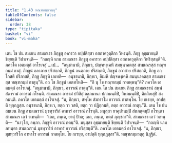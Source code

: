 ```yaml
---
title: "1.43 ทณฺฑกมฺมวตฺถุ"
tableOfContents: false
sidebar:
  order: 38
type: "tipitaka"
basket: "vi"
book: "vi-maha"
---
```



<DynamicBreadcrumb />

<Division number="107" book="vi-maha">

<Paragraph number="474" book="vi-maha">
เตน โข ปน สมเยน สามเณรา ภิกฺขูสุ อคารวา อปฺปติสฺสา อสภาควุตฺติกา วิหรนฺติ. ภิกฺขู อุชฺฌายนฺติ ขิยฺยนฺติ วิปาเจนฺติ—  “กถญฺหิ นาม สามเณรา ภิกฺขูสุ อคารวา อปฺปติสฺสา อสภาควุตฺติกา วิหริสฺสนฺตี”ติ. ภควโต เอตมตฺถํ อาโรเจสุํ …เป…  “อนุชานามิ, ภิกฺขเว, ปญฺจหงฺเคหิ สมนฺนาคตสฺส สามเณรสฺส ทณฺฑกมฺมํ กาตุํ. ภิกฺขูนํ อลาภาย ปริสกฺกติ, ภิกฺขูนํ อนตฺถาย ปริสกฺกติ, ภิกฺขูนํ อวาสาย ปริสกฺกติ, ภิกฺขู อกฺโกสติ ปริภาสติ, ภิกฺขู ภิกฺขูหิ เภเทติ—  อนุชานามิ, ภิกฺขเว, อิเมหิ ปญฺจหงฺเคหิ สมนฺนาคตสฺส สามเณรสฺส ทณฺฑกมฺมํ กาตุนฺ”ติ.
</Paragraph>

<Paragraph number="475" book="vi-maha">
อถ โข ภิกฺขูนํ เอตทโหสิ—  “กึ นุ โข ทณฺฑกมฺมํ กาตพฺพนฺ”ติ? ภควโต เอตมตฺถํ อาโรเจสุํ. “อนุชานามิ, ภิกฺขเว, อาวรณํ กาตุนฺ”ติ.
</Paragraph>

<Paragraph number="476" book="vi-maha">
เตน โข ปน สมเยน ภิกฺขู สามเณรานํ สพฺพํ สํฆารามํ อาวรณํ กโรนฺติ. สามเณรา อารามํ ปวิสิตุํ อลภมานา ปกฺกมนฺติปิ, วิพฺภมนฺติปิ, ติตฺถิเยสุปิ สงฺกมนฺติ. ภควโต เอตมตฺถํ อาโรเจสุํ. “น, ภิกฺขเว, สพฺโพ สํฆาราโม อาวรณํ กาตพฺโพ. โย กเรยฺย, อาปตฺติ ทุกฺกฏสฺส. อนุชานามิ, ภิกฺขเว, ยตฺถ วา วสติ, ยตฺถ วา ปฏิกฺกมติ, ตตฺถ อาวรณํ กาตุนฺ”ติ.
</Paragraph>

<Paragraph number="477" book="vi-maha">
เตน โข ปน สมเยน ภิกฺขู สามเณรานํ มุขทฺวาริกํ อาหารํ อาวรณํ กโรนฺติ. มนุสฺสา ยาคุปานมฺปิ สํฆภตฺตมฺปิ กโรนฺตา สามเณเร เอวํ วเทนฺติ—  “เอถ, ภนฺเต, ยาคุํ ปิวถ; เอถ, ภนฺเต, ภตฺตํ ภุญฺชถา”ติ. สามเณรา เอวํ วเทนฺติ—  “นาวุโส, ลพฺภา. ภิกฺขูหิ อาวรณํ กตนฺ”ติ. มนุสฺสา อุชฺฌายนฺติ ขิยฺยนฺติ วิปาเจนฺติ—  “กถญฺหิ นาม ภทนฺตา สามเณรานํ มุขทฺวาริกํ อาหารํ อาวรณํ กริสฺสนฺตี”ติ. ภควโต เอตมตฺถํ อาโรเจสุํ. “น, ภิกฺขเว, มุขทฺวาริโก อาหาโร อาวรณํ กาตพฺโพ. โย กเรยฺย, อาปตฺติ ทุกฺกฏสฺสา”ติ.

</Paragraph>
</Division>

<Paragraph number="478" type="center" book="vi-maha">
ทณฺฑกมฺมวตฺถุ นิฏฺฐิตํ.
</Paragraph>